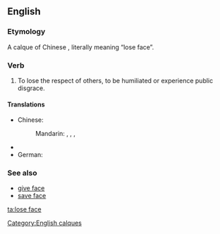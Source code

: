 ==English==

===Etymology===
A calque of Chinese {{zh-tsp|丟臉|丢脸|diū liǎn}}, literally meaning “lose face”.

===Verb===
{{en-verb|head=to [[lose]] [[face]]|loses face|losing face|lost face}}

# {{idiom}} To lose the respect of others, to be humiliated or experience public disgrace.

====Translations====
{{trans-top|lose respect of others}}
* Chinese:
*: Mandarin: {{t|zh|丟臉|sc=Hani}}, {{t|zh|丢脸|tr=diūliǎn|sc=Hani}}, {{t|zh|丟人|sc=Hani}}, {{t|zh|丢人|tr=diūrén|sc=Hani}}
{{trans-mid}}
* {{trreq|Finnish}}
* German: {{t-|de|das Gesicht verlieren}}
{{trans-bottom}}

===See also===
{{wikipedia|face (sociological concept)}}
* [[give face]]
* [[save face]]

[[Category:English calques]]

[[ta:lose face]]